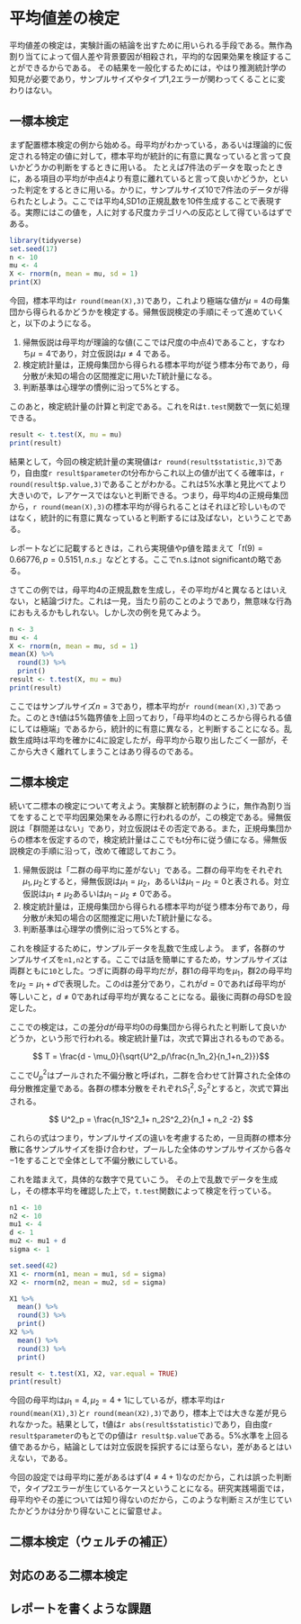 # 平均値差の検定

平均値差の検定は，実験計画の結論を出すために用いられる手段である。無作為割り当てによって個人差や背景要因が相殺され，平均的な因果効果を検証することができるからである。
その結果を一般化するためには，やはり推測統計学の知見が必要であり，サンプルサイズやタイプ1,2エラーが関わってくることに変わりはない。

## 一標本検定

まず配置標本検定の例から始める。母平均がわかっている，あるいは理論的に仮定される特定の値に対して，標本平均が統計的に有意に異なっていると言って良いかどうかの判断をするときに用いる。
たとえば7件法のデータを取ったときに，ある項目の平均が中点4より有意に離れていると言って良いかどうか，といった判定をするときに用いる。かりに，サンプルサイズ10で7件法のデータが得られたとしよう。ここでは平均4,SD1の正規乱数を10件生成することで表現する。実際にはこの値を，人に対する尺度カテゴリへの反応として得ているはずである。

```r
library(tidyverse)
set.seed(17)
n <- 10
mu <- 4
X <- rnorm(n, mean = mu, sd = 1)
print(X)
```

今回，標本平均は`r round(mean(X),3)`であり，これより極端な値が$\mu = 4$の母集団から得られるかどうかを検定する。帰無仮説検定の手順にそって進めていくと，以下のようになる。

1. 帰無仮説は母平均が理論的な値(ここでは尺度の中点4)であること，すなわち$\mu =4$であり，対立仮説は$\mu \neq 4$ である。
2. 検定統計量は，正規母集団から得られる標本平均が従う標本分布であり，母分散が未知の場合の区間推定に用いたT統計量になる。
3. 判断基準は心理学の慣例に沿って5%とする。

このあと，検定統計量の計算と判定である。これをRは`t.test`関数で一気に処理できる。

```r
result <- t.test(X, mu = mu)
print(result)
```

結果として，今回の検定統計量の実現値は`r round(result$statistic,3)`であり，自由度`r result$parameter`のt分布からこれ以上の値が出てくる確率は，`r round(result$p.value,3)`であることがわかる。これは5%水準と見比べてより大きいので，レアケースではないと判断できる。つまり，母平均4の正規母集団から，`r round(mean(X),3)`の標本平均が得られることはそれほど珍しいものではなく，統計的に有意に異なっていると判断するには及ばない，ということである。

レポートなどに記載するときは，これら実現値やp値を踏まえて「$t(9)=0.66776,p=0.5151 ,n.s.$」などとする。ここでn.s.はnot significantの略である。

さてこの例では，母平均4の正規乱数を生成し，その平均が4と異なるとはいえない，と結論づけた。これは一見，当たり前のことのようであり，無意味な行為におもえるかもしれない。しかし次の例を見てみよう。

```r
n <- 3
mu <- 4
X <- rnorm(n, mean = mu, sd = 1)
mean(X) %>%
  round(3) %>%
  print()
result <- t.test(X, mu = mu)
print(result)
```

ここではサンプルサイズ$n=3$であり，標本平均が`r round(mean(X),3)`であった。このときt値は5%臨界値を上回っており，「母平均4のところから得られる値にしては極端」であるから，統計的に有意に異なる，と判断することになる。乱数生成時は平均を確かに4に設定したが，母平均から取り出したごく一部が，そこから大きく離れてしまうことはあり得るのである。

## 二標本検定

続いて二標本の検定について考えよう。実験群と統制群のように，無作為割り当てをすることで平均因果効果をみる際に行われるのが，この検定である。帰無仮説は「群間差はない」であり，対立仮説はその否定である。また，正規母集団からの標本を仮定するので，検定統計量はここでもt分布に従う値になる。帰無仮説検定の手順に沿って，改めて確認しておこう。

1. 帰無仮説は「二群の母平均に差がない」である。二群の母平均をそれぞれ$\mu_1,\mu_2$とすると，帰無仮説は$\mu_1 = \mu_2$，あるいは$\mu_1 - \mu_2 = 0$と表される。対立仮説は$\mu_1 \neq \mu_2$あるいは$\mu_1-\mu_2 \neq 0$である。
2. 検定統計量は，正規母集団から得られる標本平均が従う標本分布であり，母分散が未知の場合の区間推定に用いたT統計量になる。
3. 判断基準は心理学の慣例に沿って5%とする。

これを検証するために，サンプルデータを乱数で生成しよう。
まず，各群のサンプルサイズを`n1,n2`とする。ここでは話を簡単にするため，サンプルサイズは両群ともに`10`とした。つぎに両群の母平均だが，群1の母平均を$\mu_1$，群2の母平均を$\mu_2 = \mu_1 + d$で表現した。この`d`は差分であり，これが$d=0$であれば母平均が等しいこと，$d \neq 0$であれば母平均が異なることになる。最後に両群の母SDを設定した。

ここでの検定は，この差分$d$が母平均0の母集団から得られたと判断して良いかどうか，という形で行われる。検定統計量$T$は，次式で算出されるものである。

$$ T = \frac{d - \mu_0}{\sqrt{U^2_p/\frac{n_1n_2}{n_1+n_2}}}$$

ここで$U^2_p$はプールされた不偏分散と呼ばれ，二群を合わせて計算された全体の母分散推定量である。各群の標本分散をそれぞれ$S^2_1, S^2_2$とすると，次式で算出される。

$$ U^2_p = \frac{n_1S^2_1+ n_2S^2_2}{n_1 + n_2 -2} $$

これらの式はつまり，サンプルサイズの違いを考慮するため，一旦両群の標本分散に各サンプルサイズを掛け合わせ，プールした全体のサンプルサイズから各々$-1$をすることで全体として不偏分散にしている。

これを踏まえて，具体的な数字で見ていこう。
その上で乱数でデータを生成し，その標本平均を確認した上で，`t.test`関数によって検定を行っている。

```r
n1 <- 10
n2 <- 10
mu1 <- 4
d <- 1
mu2 <- mu1 + d
sigma <- 1

set.seed(42)
X1 <- rnorm(n1, mean = mu1, sd = sigma)
X2 <- rnorm(n2, mean = mu2, sd = sigma)

X1 %>%
  mean() %>%
  round(3) %>%
  print()
X2 %>%
  mean() %>%
  round(3) %>%
  print()

result <- t.test(X1, X2, var.equal = TRUE)
print(result)
```

今回の母平均は$\mu_1 = 4, \mu_2 = 4+1$にしているが，標本平均は`r round(mean(X1),3)`と`r round(mean(X2),3)`であり，標本上では大きな差が見られなかった。結果として，t値は`r abs(result$statistic)`であり，自由度`r result$parameter`のもとでのp値は`r result$p.value`である。5%水準を上回る値であるから，結論としては対立仮説を採択するには至らない，差があるとはいえない，である。

今回の設定では母平均に差があるはず($4 \neq 4 + 1$)なのだから，これは誤った判断で，タイプ2エラーが生じているケースということになる。研究実践場面では，母平均やその差については知り得ないのだから，このような判断ミスが生じていたかどうかは分かり得ないことに留意せよ。

## 二標本検定（ウェルチの補正）
## 対応のある二標本検定
## レポートを書くような課題

